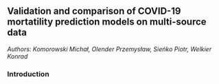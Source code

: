 ## Validation and comparison of COVID-19 mortatility prediction models on multi-source data

*Authors: Komorowski Michał, Olender Przemysław, Sieńko Piotr, Welkier Konrad*

### Introduction